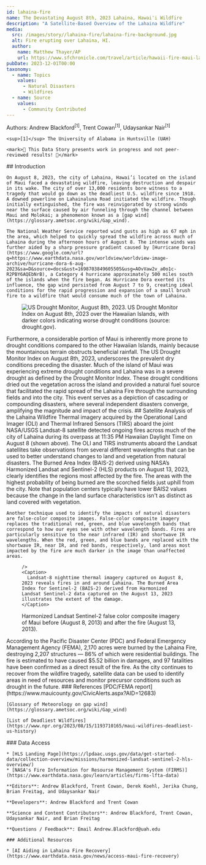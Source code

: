 ---
id: lahaina-fire
name: The Devastating August 8th, 2023 Lahaina, Hawai'i Wildfire
description: "A Satellite-Based Overview of the Lahaina Wildfire"
media:
  src: /images/story//lahaina-fire/lahaina-fire-background.jpg
  alt: Fire erupting over Lahaina, HI.
  author:
    name: Matthew Thayer/AP
    url: https://www.sfchronicle.com/travel/article/hawaii-fire-maui-lahaina-18289213.php
pubDate: 2023-12-01T00:00
taxonomy:
  - name: Topics
    values:
      - Natural Disasters
      - Wildfires
  - name: Source
    values:
      - Community Contributed
---

<Block>
  <Prose>
    Authors: Andrew Blackford<sup>[1]</sup>, Trent Cowan<sup>[1]</sup>, Udaysankar Nair<sup>[1]</sup>
    
    <sup>[1]</sup> The University of Alabama in Huntsville (UAH)

    <mark>🚧 This Data Story presents work in progress and not peer-reviewed results! 🚧</mark>
    
  </Prose>
</Block>

<Block>
  <Prose>
    ## Introduction
    
    On August 8, 2023, the city of Lahaina, Hawai’i located on the island of Maui faced a devastating wildfire, leaving destruction and despair in its wake. The city of over 13,000 residents bore witness to a tragedy that would go down as the deadliest U.S. wildfire since 1918. A downed powerline on Lahainaluna Road initiated the wildfire. Though initially extinguished, the fire was reinvigorated by strong winds near the surface caused by air funneling through the channel between Maui and Molokai; a phenomenon known as a [gap wind](https://glossary.ametsoc.org/wiki/Gap_wind).

    The National Weather Service reported wind gusts as high as 67 mph in the area, which helped to quickly spread the wildfire across much of Lahaina during the afternoon hours of August 8. The intense winds was further aided by a sharp pressure gradient caused by [Hurricane Dora](https://www.google.com/url?q=https://www.earthdata.nasa.gov/worldview/worldview-image-archive/hurricane-dora-6-aug-2023&sa=D&source=docs&ust=1698703849605505&usg=AOvVaw2v_a0o1c-R2PBY6AQEbNrB), a Category 4 hurricane approximately 500 miles south of the islands when the fire began. As Hurricane Dora exerted its influence, the gap wind persisted from August 7 to 9, creating ideal conditions for the rapid progression and expansion of a small brush fire to a wildfire that would consume much of the town of Lahaina.
  </Prose>
</Block>

<Block>
  <Figure>
    <Image
      src={new URL('/images/story/lahaina-fire/lahaina-fire-drought-monitor.jpg', import.meta.url).href}
      alt='US Drought Monitor, August 8th, 2023.'
      align='left'
    />
    <Caption>
      US Drought Monitor Index on August 8th, 2023 over the Hawaiian Islands, with darker colors indicating worse drought conditions (source: drought.gov).
    </Caption>
  </Figure>

  <Prose>
    Furthermore, a considerable portion of Maui is inherently more prone to drought conditions compared to the other Hawaiian Islands, mainly because the mountainous terrain obstructs beneficial rainfall. The US Drought Monitor Index on August 8th, 2023, underscores the prevalent dry conditions preceding the disaster. Much of the island of Maui was experiencing extreme drought conditions and Lahaina was in a severe drought as defined by the Drought Monitor Index. These drought conditions dried out the vegetation across the island and provided a natural fuel source that facilitated the rapid spread of the Lahaina Fire through the surrounding fields and into the city. This event serves as a depiction of cascading or compounding disasters, where several independent disasters converge, amplifying the magnitude and impact of the crisis.
  </Prose>
</Block>

<Block>
  <Prose>
    ## Satellite Analysis of the Lahaina Wildfire
    Thermal imagery acquired by the Operational Land Imager (OLI) and Thermal Infrared Sensors (TIRS) aboard the joint NASA/USGS Landsat-8 satellite detected ongoing fires across much of the city of Lahaina during its overpass at 11:35 PM Hawaiian Daylight Time on August 8 (shown above). The OLI and TIRS instruments aboard the Landsat satellites take observations from several different wavelengths that can be used to better understand changes to land and vegetation from natural disasters. The Burned Area Index (BAIS-2) derived using NASA’s Harmonized Landsat and Sentinel-2 (HLS) products on August 13, 2023, clearly identifies the regions most affected by the fire. The areas with the highest probability of being burned are the scorched fields just uphill from the city. Note that population centers typically have lower BAIS2 values because the change in the land surface characteristics isn't as distinct as land covered with vegetation.

    Another technique used to identify the impacts of natural disasters are false-color composite images. False-color composite imagery replaces the traditional red, green, and blue wavelength bands that correspond to how our eyes see with other wavelength bands. Fires are particularly sensitive to the near infrared (IR) and shortwave IR wavelengths. When the red, green, and blue bands are replaced with the shortwave IR, near IR, and red bands, respectively, land areas most impacted by the fire are much darker in the image than unaffected areas. 
  </Prose>

  <Figure>
    <Map
      datasetId='lahaina-fire'
      layerId='landsat-nighttime-thermal'
      dateTime='2023-08-08'
      compareDateTime='2023-08-13'

    />
    <Caption>
      Landsat-8 nighttime thermal imagery captured on August 8, 2023 reveals fires in and around Lahaina. The Burned Area Index for Sentinel-2 (BAIS-2) derived from Harmonized Landsat Sentinel-2 data captured on the August 13, 2023 illustrates the extent of the damage.
    </Caption>
  </Figure>
</Block>

<Block>
  <Figure>
    <Map
      center={[-156.68108, 20.88130]}
      zoom={12}
      datasetId='lahaina-fire'
      layerId='swir-falsecolor-composite'
      dateTime='2023-08-08'
      compareDateTime='2023-08-13'
    />
    <Caption>
      Harmonized Landsat Sentinel-2 false color composite imagery of Maui before (August 8, 2013) and after the fire (August 13, 2013).
    </Caption>
  </Figure>
</Block>

<Block>
  <Prose>
    According to the Pacific Disaster Center (PDC) and Federal Emergency Management Agency (FEMA), 2,170 acres were burned by the Lahaina Fire, destroying 2,207 structures — 86% of which were residential buildings. The fire is estimated to have caused $5.52 billion in damages, and 97 fatalities have been confirmed as a direct result of the fire. As the city continues to recover from the wildfire tragedy, satellite data can be used to identify areas in need of resources and monitor precursor conditions such as drought in the future.
  </Prose>
</Block>

<Block>
  <Prose>
    ### References
    [PDC/FEMA report](https://www.mauicounty.gov/CivicAlerts.aspx?AID=12683)
    
    [Glossary of Meteorology on gap wind](https://glossary.ametsoc.org/wiki/Gap_wind)

    [List of Deadliest Wildfires](https://www.npr.org/2023/08/15/1193710165/maui-wildfires-deadliest-us-history)

  </Prose>
</Block>

<Block>
  <Prose>
    ### Data Access

    * [HLS Landing Page](https://lpdaac.usgs.gov/data/get-started-data/collection-overview/missions/harmonized-landsat-sentinel-2-hls-overview/)
    * [NASA's Fire Information for Resourse Management System (FIRMS)](https://www.earthdata.nasa.gov/learn/articles/firms-lfta-data)

  </Prose>
</Block>

<Block>
  <Prose>

    **Editors**: Andrew Blackford, Trent Cowan, Derek Koehl, Jerika Chung, Brian Freitag, and Udaysankar Nair

    **Developers**: Andrew Blackford and Trent Cowan

    **Science and Content Contributors**: Andrew Blackford, Trent Cowan, Udaysankar Nair, and Brian Freitag

    **Questions / Feedback**: Email Andrew.Blackford@uah.edu

    ### Additional Resources

    * [AI Aiding in Lahaina Fire Recovery](https://www.earthdata.nasa.gov/news/access-maui-fire-recovery)

  </Prose>
</Block>
